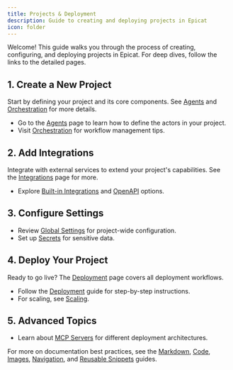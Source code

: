 ```yaml
---
title: Projects & Deployment
description: Guide to creating and deploying projects in Epicat
icon: folder
---
```


Welcome! This guide walks you through the process of creating, configuring, and deploying projects in Epicat. For deep dives, follow the links to the detailed pages.

## 1. Create a New Project

<Info>
  Start by defining your project and its core components. See <a href="/projects/agents">Agents</a> and <a href="/projects/orchestration">Orchestration</a> for more details.
</Info>

- Go to the <a href="/projects/agents">Agents</a> page to learn how to define the actors in your project.
- Visit <a href="/projects/orchestration">Orchestration</a> for workflow management tips.

## 2. Add Integrations

<Info>
  Integrate with external services to extend your project's capabilities. See the <a href="/projects/integrations">Integrations</a> page for more.
</Info>

- Explore <a href="/integrations/build-ins">Built-in Integrations</a> and <a href="/integrations/openapi">OpenAPI</a> options.

## 3. Configure Settings

- Review <a href="/essentials/settings">Global Settings</a> for project-wide configuration.
- Set up <a href="/security/secrets">Secrets</a> for sensitive data.

## 4. Deploy Your Project

<Info>
  Ready to go live? The <a href="/projects/deployment">Deployment</a> page covers all deployment workflows.
</Info>

- Follow the <a href="/projects/deployment">Deployment</a> guide for step-by-step instructions.
- For scaling, see <a href="/projects/scaling">Scaling</a>.

## 5. Advanced Topics

- Learn about <a href="/mcp-servers/index">MCP Servers</a> for different deployment architectures.

<Note>
  For more on documentation best practices, see the <a href="/essentials/markdown">Markdown</a>, <a href="/essentials/code">Code</a>, <a href="/essentials/images">Images</a>, <a href="/essentials/navigation">Navigation</a>, and <a href="/essentials/reusable-snippets">Reusable Snippets</a> guides.
</Note>
